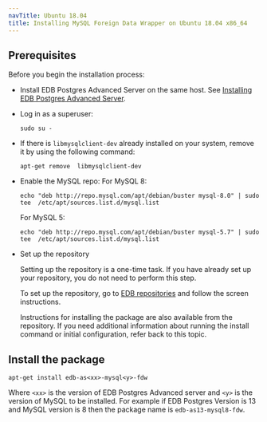 ```yaml
---
navTitle: Ubuntu 18.04
title: Installing MySQL Foreign Data Wrapper on Ubuntu 18.04 x86_64
---
```


## Prerequisites

Before you begin the installation process:

- Install EDB Postgres Advanced Server on the same host. See [Installing EDB Postgres Advanced Server](/epas/latest/epas_inst_linux).

- Log in as a superuser:

  ```shell
  sudo su -
  ```

- If there is `libmysqlclient-dev` already installed on your system, remove it by using the following command:

  ```shell
  apt-get remove  libmysqlclient-dev
  ```

- Enable the MySQL repo:
  For MySQL 8:

  ```shell
  echo "deb http://repo.mysql.com/apt/debian/buster mysql-8.0" | sudo tee  /etc/apt/sources.list.d/mysql.list
  ```

  For MySQL 5:

  ```shell
  echo "deb http://repo.mysql.com/apt/debian/buster mysql-5.7" | sudo tee  /etc/apt/sources.list.d/mysql.list
  ```

- Set up the repository

  Setting up the repository is a one-time task. If you have already set up your repository, you do not need to perform this step.

  To set up the repository, go to [EDB repositories](https://www.enterprisedb.com/repos-downloads) and follow the screen instructions.

  Instructions for installing the package are also available from the repository. If you need additional information about running the install command or initial configuration, refer back to this topic.

## Install the package

```shell
apt-get install edb-as<xx>-mysql<y>-fdw
```

Where `<xx>` is the version of EDB Postgres Advanced server and `<y>` is the version of MySQL to be installed. For example if EDB Postgres Version is 13 and MySQL version is 8 then the package name is `edb-as13-mysql8-fdw`.
